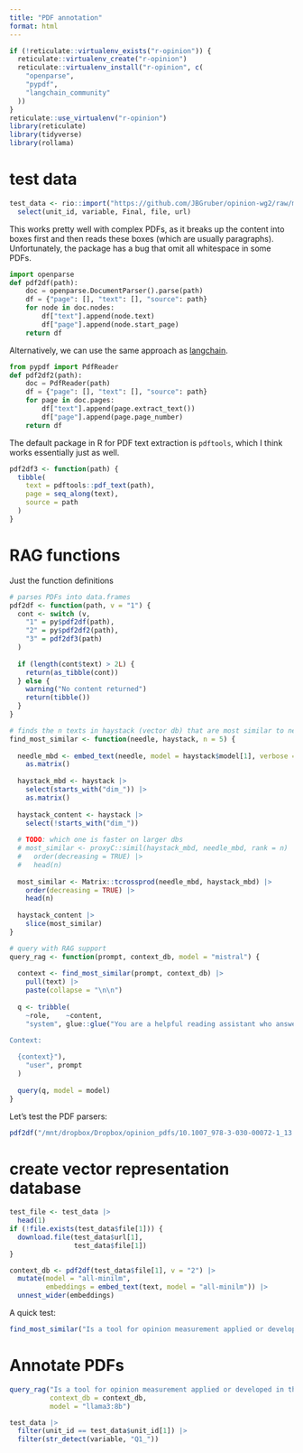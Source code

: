 ```yaml
---
title: "PDF annotation"
format: html
---
```


```r
if (!reticulate::virtualenv_exists("r-opinion")) {
  reticulate::virtualenv_create("r-opinion")
  reticulate::virtualenv_install("r-opinion", c(
    "openparse",
    "pypdf",
    "langchain_community"
  ))
}
reticulate::use_virtualenv("r-opinion")
library(reticulate)
library(tidyverse)
library(rollama)
```

# test data

```r
test_data <- rio::import("https://github.com/JBGruber/opinion-wg2/raw/main/paper-annotation/4._annotations_jbg.xlsx") |> 
  select(unit_id, variable, Final, file, url)
```

This works pretty well with complex PDFs, as it breaks up the content into boxes first and then reads these boxes (which are usually paragraphs).
Unfortunately, the package has a bug that omit all whitespace in some PDFs.

```python
import openparse
def pdf2df(path):
    doc = openparse.DocumentParser().parse(path)
    df = {"page": [], "text": [], "source": path}
    for node in doc.nodes:
        df["text"].append(node.text)
        df["page"].append(node.start_page)
    return df
```

Alternatively, we can use the same approach as [langchain](https://python.langchain.com/v0.1/docs/modules/data_connection/document_loaders/pdf/).

```python
from pypdf import PdfReader
def pdf2df2(path):
    doc = PdfReader(path)
    df = {"page": [], "text": [], "source": path}
    for page in doc.pages:
        df["text"].append(page.extract_text())
        df["page"].append(page.page_number)
    return df
```

The default package in R for PDF text extraction is `pdftools`, which I think works essentially just as well.

```r
pdf2df3 <- function(path) {
  tibble(
    text = pdftools::pdf_text(path),
    page = seq_along(text),
    source = path
  )
}
```

# RAG functions

Just the function definitions

```r
# parses PDFs into data.frames
pdf2df <- function(path, v = "1") {
  cont <- switch (v,
    "1" = py$pdf2df(path),
    "2" = py$pdf2df2(path),
    "3" = pdf2df3(path)
  )
  
  if (length(cont$text) > 2L) {
    return(as_tibble(cont))
  } else {
    warning("No content returned")
    return(tibble())
  }
}

# finds the n texts in haystack (vector db) that are most similar to needle (string)
find_most_similar <- function(needle, haystack, n = 5) {
  
  needle_mbd <- embed_text(needle, model = haystack$model[1], verbose = FALSE) |> 
    as.matrix()
  
  haystack_mbd <- haystack |> 
    select(starts_with("dim_")) |> 
    as.matrix()
  
  haystack_content <- haystack |> 
    select(!starts_with("dim_"))
  
  # TODO: which one is faster on larger dbs
  # most_similar <- proxyC::simil(haystack_mbd, needle_mbd, rank = n) |> 
  #   order(decreasing = TRUE) |> 
  #   head(n)
  
  most_similar <- Matrix::tcrossprod(needle_mbd, haystack_mbd) |> 
    order(decreasing = TRUE) |> 
    head(n)
  
  haystack_content |> 
    slice(most_similar)
}

# query with RAG support
query_rag <- function(prompt, context_db, model = "mistral") {
  
  context <- find_most_similar(prompt, context_db) |> 
    pull(text) |> 
    paste(collapse = "\n\n")
  
  q <- tribble(
    ~role,    ~content,
    "system", glue::glue("You are a helpful reading assistant who answers questions based on snippets of text provided in context. Answer only using the context provided, being as concise as possible. If you're unsure, just say that you don't know.

Context:
  
  {context}"),
    "user", prompt
  )
  
  query(q, model = model)
}
```

Let's test the PDF parsers:

```r
pdf2df("/mnt/dropbox/Dropbox/opinion_pdfs/10.1007_978-3-030-00072-1_13.pdf", v = "3")
```


# create vector representation database

```r
test_file <- test_data |> 
  head(1)
if (!file.exists(test_data$file[1])) {
  download.file(test_data$url[1],
                test_data$file[1])
}

context_db <- pdf2df(test_data$file[1], v = "2") |> 
  mutate(model = "all-minilm",
         embeddings = embed_text(text, model = "all-minilm")) |> 
  unnest_wider(embeddings)
```

A quick test:

```r
find_most_similar("Is a tool for opinion measurement applied or developed in this paper?", context_db)
```

# Annotate PDFs

```r
query_rag("Is a tool for opinion measurement applied or developed in this paper?", 
          context_db = context_db, 
          model = "llama3:8b")
```

```r
test_data |> 
  filter(unit_id == test_data$unit_id[1]) |> 
  filter(str_detect(variable, "Q1_"))
```


